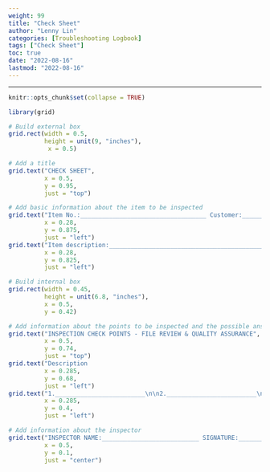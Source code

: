 ```yaml
---
weight: 99
title: "Check Sheet"
author: "Lenny Lin"
categories: [Troubleshooting Logbook]
tags: ["Check Sheet"]
toc: true
date: "2022-08-16"
lastmod: "2022-08-16"
---
```



<!--more-->

---

```r
knitr::opts_chunk$set(collapse = TRUE)
```

```r
library(grid)
```





```r
# Build external box
grid.rect(width = 0.5,
          height = unit(9, "inches"),
           x = 0.5)

# Add a title
grid.text("CHECK SHEET",
          x = 0.5,
          y = 0.95,
          just = "top")

# Add basic information about the item to be inspected
grid.text("Item No.:___________________________________ Customer:___________________________________",
          x = 0.28,
          y = 0.875,
          just = "left")
grid.text("Item description:________________________________________________________________________",
          x = 0.28,
          y = 0.825,
          just = "left")

# Build internal box
grid.rect(width = 0.45,
          height = unit(6.8, "inches"),
          x = 0.5,
          y = 0.42)

# Add information about the points to be inspected and the possible answers
grid.text("INSPECTION CHECK POINTS - FILE REVIEW & QUALITY ASSURANCE",
          x = 0.5,
          y = 0.74,
          just = "top")
grid.text("Description                                                     YES               NO               N/A               Comments",
          x = 0.285,
          y = 0.68,
          just = "left")
grid.text("1._________________________\n\n2._________________________\n\n3._________________________\n\n4._________________________\n\n5._________________________\n\n6._________________________\n\n7._________________________\n\n8._________________________\n\n9._________________________\n\n10.________________________",
          x = 0.285,
          y = 0.4,
          just = "left")

# Add information about the inspector
grid.text("INSPECTOR NAME:___________________________ SIGNATURE:___________________________",
          x = 0.5,
          y = 0.1,
          just = "center")
```


